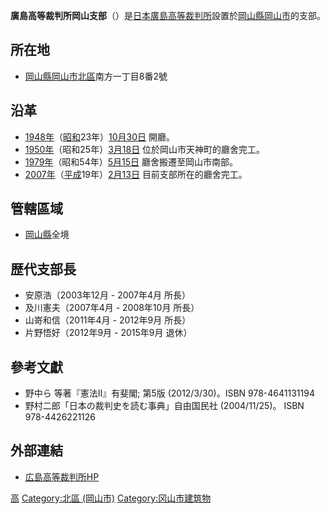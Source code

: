 {{Infobox_High_Court
|court_name =廣島高等裁判所岡山支部<br><small>{{lang|ja|広島高等裁判所岡山支部}}<small>
| image = Hiroshima high court Okayama branch 1.jpg
| imagesize = 
| caption = 廣島高等裁判所岡山支部
| established = 
| jurisdiction = [[岡山縣|岡山縣]]
| location = {{JAP}}[[岡山縣|岡山縣]][[岡山市|岡山市]][[北區_(岡山市)|北區]]南方一丁目8番2號 
| authority = 《裁判所法》
| appeals   = [[最高裁判所|最高裁判所]]  
| procuratorate ={{link-jp|廣島高等檢察廳岡山支部|広島高等検察庁岡山支部|廣島高等檢察廳岡山支部}}
| website = http://www.courts.go.jp/hiroshima-h/
| chiefjudgetitle = 廣島高等裁判所岡山支部支部長
| chiefjudgename = {{link-jp|大泉一夫|大泉一夫|大泉一夫}}
| termstart = 
}}
'''廣島高等裁判所岡山支部'''（{{lang-ja|広島高等裁判所岡山支部}}）是[[日本|日本]][[廣島高等裁判所|廣島高等裁判所]]設置於[[岡山縣|岡山縣]][[岡山市|岡山市]]的支部。

== 所在地 ==
* [[岡山縣|岡山縣]][[岡山市|岡山市]][[北區_(岡山市)|北區]]南方一丁目8番2號

== 沿革 ==
*[[1948年|1948年]]（[[昭和|昭和]]23年）[[10月30日|10月30日]] 開廳。
*[[1950年|1950年]]（昭和25年）[[3月18日|3月18日]] 位於岡山市天神町的廳舍完工。
*[[1979年|1979年]]（昭和54年）[[5月15日|5月15日]] 廳舍搬遷至岡山市南部。
*[[2007年|2007年]]（[[平成|平成]]19年）[[2月13日|2月13日]] 目前支部所在的廳舍完工。

== 管轄區域 ==
*[[岡山縣|岡山縣]]全境

== 歴代支部長 ==
*安原浩（2003年12月 - 2007年4月 {{link-jp|松山家庭裁判所|松山家庭裁判所|松山家庭裁判所}}所長）
*及川憲夫（2007年4月 - 2008年10月 {{link-jp|福島家庭裁判所|福島家庭裁判所|福島家庭裁判所}}所長）
*山嵜和信（2011年4月 - 2012年9月 {{link-jp|松山地方裁判所|松山地方裁判所|松江地方裁判所}}所長）
*片野悟好（2012年9月 - 2015年9月 退休）

==參考文獻==
{{refbegin}}
*野中ら 等著『憲法II』有斐閣; 第5版 (2012/3/30)。ISBN 978-4641131194
*野村二郎「日本の裁判史を読む事典」自由国民社 (2004/11/25)。 ISBN 978-4426221126
{{refend}}

== 外部連結 ==
*[http://www.courts.go.jp/hiroshima-h/ 広島高等裁判所HP] {{Wayback|url=http://www.courts.go.jp/hiroshima-h/ |date=20191216080258 }}

{{日本裁判所}}

[[Category:日本法院|高]]
[[Category:北區_(岡山市)|Category:北區 (岡山市)]]
[[Category:冈山市建筑物|Category:冈山市建筑物]]